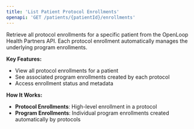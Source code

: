 ```yaml
---
title: 'List Patient Protocol Enrollments'
openapi: 'GET /patients/{patientId}/enrollments'
---
```


Retrieve all protocol enrollments for a specific patient from the OpenLoop Health Partners API. Each protocol enrollment automatically manages the underlying program enrollments.

**Key Features:**
- View all protocol enrollments for a patient
- See associated program enrollments created by each protocol
- Access enrollment status and metadata

**How It Works:**
- **Protocol Enrollments**: High-level enrollment in a protocol
- **Program Enrollments**: Individual program enrollments created automatically by protocols

